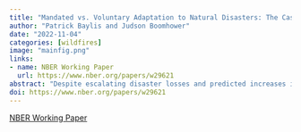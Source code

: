 ```yaml
---
title: "Mandated vs. Voluntary Adaptation to Natural Disasters: The Case of U.S. Wildfires"
author: "Patrick Baylis and Judson Boomhower"
date: "2022-11-04"
categories: [wildfires]
image: "mainfig.png"
links:
- name: NBER Working Paper
  url: https://www.nber.org/papers/w29621
abstract: "Despite escalating disaster losses and predicted increases in weather-related catastrophes, takeup of protective technologies and behaviors appears limited by myopia, externalities, and other factors. One response to such frictions is to mandate adaptive investment. We measure the effect of California's wildfire building codes on own- and neighboring structure survival using administrative damage and assessment data for most US homes experiencing wildfires since 2000. Differences across jurisdictions and vintages reveal remarkable resilience effects of building codes initially prompted by the deadly 1991 Oakland Firestorm. Codes also benefit neighbors. We use the results to estimate net social benefits of wildfire building standards."
doi: https://www.nber.org/papers/w29621
---
```



[NBER Working Paper](https://www.nber.org/papers/w29621)
